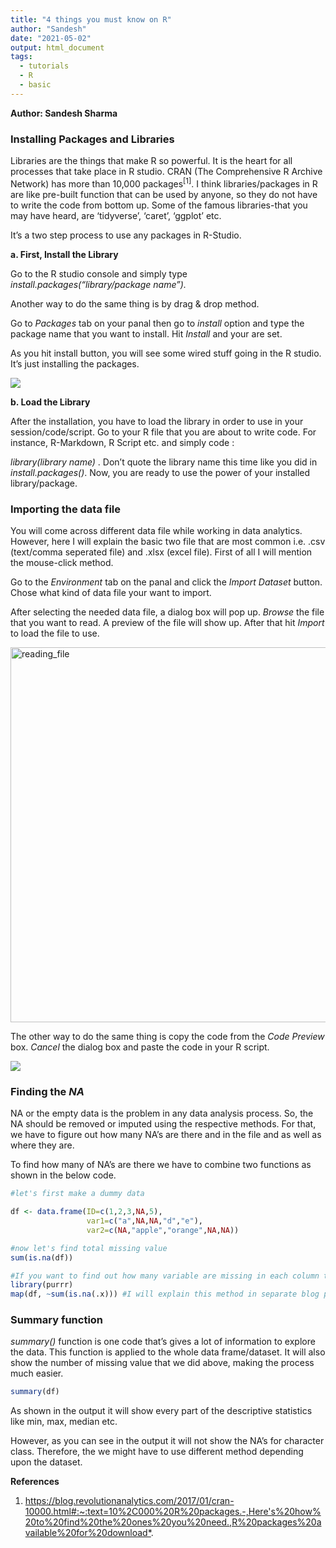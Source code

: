 ```yaml
---
title: "4 things you must know on R"
author: "Sandesh"
date: "2021-05-02"
output: html_document
tags:
  - tutorials
  - R
  - basic
---
```


**Author: Sandesh Sharma**

### **Installing Packages and Libraries**

Libraries are the things that make R so powerful. It is the heart for all processes that take place in R studio. CRAN (The Comprehensive R Archive Network) has more than 10,000 packages^[1]^. I think libraries/packages in R are like pre-built function that can be used by anyone, so they do not have to write the code from bottom up. Some of the famous libraries-that you may have heard, are 'tidyverse', 'caret', 'ggplot' etc.

It's a two step process to use any packages in R-Studio.

**a. First, Install the Library**

Go to the R studio console and simply type *install.packages("library/package name").*

Another way to do the same thing is by drag & drop method.

Go to *Packages* tab on your panal then go to *install* option and type the package name that you want to install. Hit *Install* and your are set.

As you hit install button, you will see some wired stuff going in the R studio. It's just installing the packages.

![](install_package.jpg)

**b. Load the Library**

After the installation, you have to load the library in order to use in your session/code/script. Go to your R file that you are about to write code. For instance, R-Markdown, R Script etc. and simply code :

*library(library name)* . Don't quote the library name this time like you did in *install.packages()*. Now, you are ready to use the power of your installed library/package.

### **Importing the data file**

You will come across different data file while working in data analytics. However, here I will explain the basic two file that are most common i.e. .csv (text/comma seperated file) and .xlsx (excel file). First of all I will mention the mouse-click method.

Go to the *Environment* tab on the panal and click the *Import Dataset* button. Chose what kind of data file your want to import.

After selecting the needed data file, a dialog box will pop up. *Browse* the file that you want to read. A preview of the file will show up. After that hit *Import* to load the file to use.

![](reading_file.jpg "reading_file"){width="600"}

The other way to do the same thing is copy the code from the *Code Preview* box. *Cancel* the dialog box and paste the code in your R script.

![](dialog_box.jpg)

### **Finding the *NA***

NA or the empty data is the problem in any data analysis process. So, the NA should be removed or imputed using the respective methods. For that, we have to figure out how many NA's are there and in the file and as well as where they are.

To find how many of NA's are there we have to combine two functions as shown in the below code.

```r
#let's first make a dummy data

df <- data.frame(ID=c(1,2,3,NA,5),
                 var1=c("a",NA,NA,"d","e"),
                 var2=c(NA,"apple","orange",NA,NA))

#now let's find total missing value
sum(is.na(df))

#If you want to find out how many variable are missing in each column then:
library(purrr)
map(df, ~sum(is.na(.x))) #I will explain this method in separate blog post. 
```

### **Summary function**

*summary()* function is one code that's gives a lot of information to explore the data. This function is applied to the whole data frame/dataset. It will also show the number of missing value that we did above, making the process much easier.

```r
summary(df)
```

As shown in the output it will show every part of the descriptive statistics like min, max, median etc.

However, as you can see in the output it will not show the NA's for character class. Therefore, the we might have to use different method depending upon the dataset.

**References**

1.  <https://blog.revolutionanalytics.com/2017/01/cran-10000.html#:~:text=10%2C000%20R%20packages.-,Here's%20how%20to%20find%20the%20ones%20you%20need.,R%20packages%20available%20for%20download*>.
